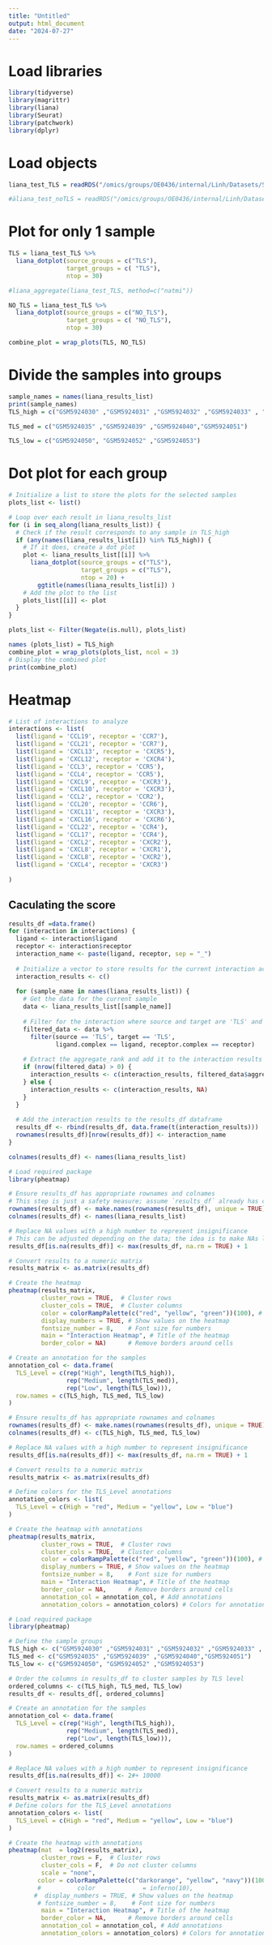 ```yaml
---
title: "Untitled"
output: html_document
date: "2024-07-27"
---
```


# Load libraries
```r
library(tidyverse)
library(magrittr)
library(liana)
library(Seurat)
library(patchwork)
library(dplyr)
```

# Load objects

```r

liana_test_TLS = readRDS("/omics/groups/OE0436/internal/Linh/Datasets/Spatial_transcriptomics/Seurat_obj/exm_31_TLS_LIANA")

#äliana_test_noTLS = readRDS("/omics/groups/OE0436/internal/Linh/Datasets/Spatial_transcriptomics/Seurat_obj/exm_31_domcell_LIANA_NOTLS")

```


# Plot for only 1 sample
```r
TLS = liana_test_TLS %>%
  liana_dotplot(source_groups = c("TLS"),
                target_groups = c( "TLS"),
                ntop = 30)

#liana_aggregate(liana_test_TLS, method=c("natmi"))

NO_TLS = liana_test_TLS %>%
  liana_dotplot(source_groups = c("NO_TLS"),
                target_groups = c( "NO_TLS"),
                ntop = 30)

combine_plot = wrap_plots(TLS, NO_TLS)
```

# Divide the samples into groups

```r
sample_names = names(liana_results_list)
print(sample_names)
TLS_high = c("GSM5924030" ,"GSM5924031" ,"GSM5924032" ,"GSM5924033" , "GSM5924037", "GSM5924038" , "GSM5924041", "GSM5924046" ,"GSM5924049") #12 samples 

TLS_med = c("GSM5924035" ,"GSM5924039" ,"GSM5924040","GSM5924051")

TLS_low = c("GSM5924050", "GSM5924052" ,"GSM5924053")
```



# Dot plot for each group 

```r
# Initialize a list to store the plots for the selected samples
plots_list <- list()

# Loop over each result in liana_results_list
for (i in seq_along(liana_results_list)) {
  # Check if the result corresponds to any sample in TLS_high
  if (any(names(liana_results_list[i]) %in% TLS_high)) {
    # If it does, create a dot plot
    plot <- liana_results_list[[i]] %>%
      liana_dotplot(source_groups = c("TLS"),
                    target_groups = c("TLS"),
                    ntop = 20) + 
        ggtitle(names(liana_results_list[i]) )
    # Add the plot to the list
    plots_list[[i]] <- plot
  }
}

plots_list <- Filter(Negate(is.null), plots_list)

names (plots_list) = TLS_high
combine_plot = wrap_plots(plots_list, ncol = 3)
# Display the combined plot
print(combine_plot)

```

# Heatmap
```r

# List of interactions to analyze
interactions <- list(
  list(ligand = 'CCL19', receptor = 'CCR7'),
  list(ligand = 'CCL21', receptor = 'CCR7'),
  list(ligand = 'CXCL13', receptor = 'CXCR5'),
  list(ligand = 'CXCL12', receptor = 'CXCR4'),
  list(ligand = 'CCL3', receptor = 'CCR5'),
  list(ligand = 'CCL4', receptor = 'CCR5'),
  list(ligand = 'CXCL9', receptor = 'CXCR3'),
  list(ligand = 'CXCL10', receptor = 'CXCR3'),
  list(ligand = 'CCL2', receptor = 'CCR2'),
  list(ligand = 'CCL20', receptor = 'CCR6'),
  list(ligand = 'CXCL11', receptor = 'CXCR3'),
  list(ligand = 'CXCL16', receptor = 'CXCR6'),
  list(ligand = 'CCL22', receptor = 'CCR4'),
  list(ligand = 'CCL17', receptor = 'CCR4'),
  list(ligand = 'CXCL2', receptor = 'CXCR2'),
  list(ligand = 'CXCL8', receptor = 'CXCR1'),
  list(ligand = 'CXCL8', receptor = 'CXCR2'),
  list(ligand = 'CXCL4', receptor = 'CXCR3')
  
)

```
## Caculating the score

```r

results_df =data.frame()
for (interaction in interactions) {
  ligand <- interaction$ligand
  receptor <- interaction$receptor
  interaction_name <- paste(ligand, receptor, sep = "_")
  
  # Initialize a vector to store results for the current interaction across all samples
  interaction_results <- c()
  
  for (sample_name in names(liana_results_list)) {
    # Get the data for the current sample
    data <- liana_results_list[[sample_name]]
    
    # Filter for the interaction where source and target are 'TLS' and the ligand-receptor pair matches
    filtered_data <- data %>%
      filter(source == 'TLS', target == 'TLS',
             ligand.complex == ligand, receptor.complex == receptor)
    
    # Extract the aggregate_rank and add it to the interaction results
    if (nrow(filtered_data) > 0) {
      interaction_results <- c(interaction_results, filtered_data$aggregate_rank)
    } else {
      interaction_results <- c(interaction_results, NA)
    }
  }
  
  # Add the interaction results to the results_df dataframe
  results_df <- rbind(results_df, data.frame(t(interaction_results)))
  rownames(results_df)[nrow(results_df)] <- interaction_name
}

colnames(results_df) <- names(liana_results_list)

```



```r
# Load required package
library(pheatmap)

# Ensure results_df has appropriate rownames and colnames
# This step is just a safety measure; assume `results_df` already has correct rownames and colnames.
rownames(results_df) <- make.names(rownames(results_df), unique = TRUE)
colnames(results_df) <- names(liana_results_list)

# Replace NA values with a high number to represent insignificance
# This can be adjusted depending on the data; the idea is to make NAs less visible
results_df[is.na(results_df)] <- max(results_df, na.rm = TRUE) + 1

# Convert results to a numeric matrix
results_matrix <- as.matrix(results_df)

# Create the heatmap
pheatmap(results_matrix, 
         cluster_rows = TRUE,  # Cluster rows
         cluster_cols = TRUE,  # Cluster columns
         color = colorRampPalette(c("red", "yellow", "green"))(100), # Color palette
         display_numbers = TRUE, # Show values on the heatmap
         fontsize_number = 8,    # Font size for numbers
         main = "Interaction Heatmap", # Title of the heatmap
         border_color = NA)      # Remove borders around cells

```

```r

# Create an annotation for the samples
annotation_col <- data.frame(
  TLS_Level = c(rep("High", length(TLS_high)), 
                rep("Medium", length(TLS_med)), 
                rep("Low", length(TLS_low))),
  row.names = c(TLS_high, TLS_med, TLS_low)
)

# Ensure results_df has appropriate rownames and colnames
rownames(results_df) <- make.names(rownames(results_df), unique = TRUE)
colnames(results_df) <- c(TLS_high, TLS_med, TLS_low)

# Replace NA values with a high number to represent insignificance
results_df[is.na(results_df)] <- max(results_df, na.rm = TRUE) + 1

# Convert results to a numeric matrix
results_matrix <- as.matrix(results_df)

# Define colors for the TLS_Level annotations
annotation_colors <- list(
  TLS_Level = c(High = "red", Medium = "yellow", Low = "blue")
)

# Create the heatmap with annotations
pheatmap(results_matrix, 
         cluster_rows = TRUE,  # Cluster rows
         cluster_cols = TRUE,  # Cluster columns
         color = colorRampPalette(c("red", "yellow", "green"))(100), # Color palette
         display_numbers = TRUE, # Show values on the heatmap
         fontsize_number = 8,    # Font size for numbers
         main = "Interaction Heatmap", # Title of the heatmap
         border_color = NA,      # Remove borders around cells
         annotation_col = annotation_col, # Add annotations
         annotation_colors = annotation_colors) # Colors for annotations
```



```r
# Load required package
library(pheatmap)

# Define the sample groups
TLS_high <- c("GSM5924030" ,"GSM5924031" ,"GSM5924032" ,"GSM5924033" , "GSM5924037", "GSM5924038" , "GSM5924041", "GSM5924046" ,"GSM5924049")
TLS_med <- c("GSM5924035" ,"GSM5924039" ,"GSM5924040","GSM5924051")
TLS_low <- c("GSM5924050", "GSM5924052" ,"GSM5924053")

# Order the columns in results_df to cluster samples by TLS level
ordered_columns <- c(TLS_high, TLS_med, TLS_low)
results_df <- results_df[, ordered_columns]

# Create an annotation for the samples
annotation_col <- data.frame(
  TLS_Level = c(rep("High", length(TLS_high)), 
                rep("Medium", length(TLS_med)), 
                rep("Low", length(TLS_low))),
  row.names = ordered_columns
)

# Replace NA values with a high number to represent insignificance
results_df[is.na(results_df)] <- 2#+ 10000

# Convert results to a numeric matrix
results_matrix <- as.matrix(results_df)
# Define colors for the TLS_Level annotations
annotation_colors <- list(
  TLS_Level = c(High = "red", Medium = "yellow", Low = "blue")
)

# Create the heatmap with annotations
pheatmap(mat  = log2(results_matrix), 
         cluster_rows = F,  # Cluster rows
         cluster_cols = F,  # Do not cluster columns
         scale = "none",
        color = colorRampPalette(c("darkorange", "yellow", "navy"))(100), # Color palette
        #          color             = inferno(10),
       #  display_numbers = TRUE, # Show values on the heatmap
        # fontsize_number = 8,    # Font size for numbers
         main = "Interaction Heatmap", # Title of the heatmap
         border_color = NA,      # Remove borders around cells
         annotation_col = annotation_col, # Add annotations
         annotation_colors = annotation_colors) # Colors for annotations

```

